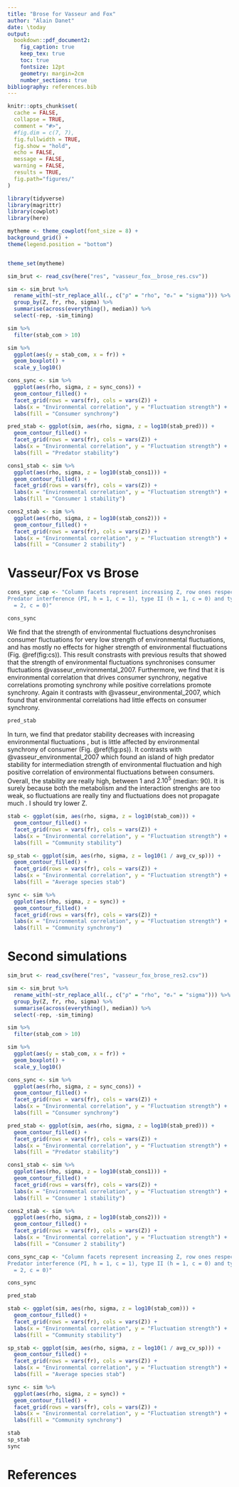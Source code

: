 ```yaml
---
title: "Brose for Vasseur and Fox"
author: "Alain Danet"
date: \today
output:
  bookdown::pdf_document2:
    fig_caption: true
    keep_tex: true
    toc: true
    fontsize: 12pt
    geometry: margin=2cm
    number_sections: true
bibliography: references.bib
---
```


```r
knitr::opts_chunk$set(
  cache = FALSE,
  collapse = TRUE,
  comment = "#>",
  #fig.dim = c(7, 7),
  fig.fullwidth = TRUE,
  fig.show = "hold",
  echo = FALSE,
  message = FALSE,
  warning = FALSE,
  results = TRUE,
  fig.path="figures/"
)
```

```r
library(tidyverse)
library(magrittr)
library(cowplot)
library(here)

mytheme <- theme_cowplot(font_size = 8) +
background_grid() +
theme(legend.position = "bottom")


theme_set(mytheme)
```

```r
sim_brut <- read_csv(here("res", "vasseur_fox__brose_res.csv"))

sim <- sim_brut %>%
  rename_with(~str_replace_all(., c("ρ" = "rho", "σₑ" = "sigma"))) %>%
  group_by(Z, fr, rho, sigma) %>%
  summarise(across(everything(), median)) %>%
  select(-rep, -sim_timing)
```

```r
sim %>%
  filter(stab_com > 10)
```

```r
sim %>%
  ggplot(aes(y = stab_com, x = fr)) +
  geom_boxplot() +
  scale_y_log10()
```


```r
cons_sync <- sim %>%
  ggplot(aes(rho, sigma, z = sync_cons)) +
  geom_contour_filled() +
  facet_grid(rows = vars(fr), cols = vars(Z)) +
  labs(x = "Environmental correlation", y = "Fluctuation strength") +
  labs(fill = "Consumer synchrony")

pred_stab <- ggplot(sim, aes(rho, sigma, z = log10(stab_pred))) +
  geom_contour_filled() +
  facet_grid(rows = vars(fr), cols = vars(Z)) +
  labs(x = "Environmental correlation", y = "Fluctuation strength") +
  labs(fill = "Predator stability")

cons1_stab <- sim %>%
  ggplot(aes(rho, sigma, z = log10(stab_cons1))) +
  geom_contour_filled() +
  facet_grid(rows = vars(fr), cols = vars(Z)) +
  labs(x = "Environmental correlation", y = "Fluctuation strength") +
  labs(fill = "Consumer 1 stability")

cons2_stab <- sim %>%
  ggplot(aes(rho, sigma, z = log10(stab_cons2))) +
  geom_contour_filled() +
  facet_grid(rows = vars(fr), cols = vars(Z)) +
  labs(x = "Environmental correlation", y = "Fluctuation strength") +
  labs(fill = "Consumer 2 stability")
```

# Vasseur/Fox vs Brose

```r
cons_sync_cap <- "Column facets represent increasing Z, row ones respectively
Predator interference (PI, h = 1, c = 1), type II (h = 1, c = 0) and type III (h
  = 2, c = 0)"
```

```r
cons_sync
```

We find that the strength of environmental fluctuations desynchronises consumer
fluctuations for very low strength of environmental fluctuations, and
has mostly no effects for higher strength of environmental fluctuations (Fig.
\@ref(fig:cs)). This
result constrasts with previous results that showed that the strength of
environmental fluctuations synchronises consumer fluctuations
@vasseur_environmental_2007. Furthermore, we find that it is environmental
correlation that drives consumer synchrony, negative correlations promoting
synchrony while positive correlations promote synchrony. Again it contrasts with
@vasseur_environmental_2007, which found that environmental correlations had
little effects on consumer synchrony.

```r
pred_stab
```

In turn, we find that predator stability decreases with increasing environmental
fluctuations , but is little affected by environmental
synchrony of consumer (Fig. \@ref(fig:ps)). It contrasts with
@vasseur_environmental_2007 which found an island of high predator stability for
intermediation strength of environmental fluctuation and high positive
correlation of environmental fluctuations between consumers. Overall, the
stability are really high, between 1 and $2.10^5$ (median: 90). It is surely
because both the metabolism and the interaction strenghs are too weak, so
fluctuations are really tiny and fluctuations does not propagate much . I should
try lower Z.

```r
stab <- ggplot(sim, aes(rho, sigma, z = log10(stab_com))) +
  geom_contour_filled() +
  facet_grid(rows = vars(fr), cols = vars(Z)) +
  labs(x = "Environmental correlation", y = "Fluctuation strength") +
  labs(fill = "Community stability")

sp_stab <- ggplot(sim, aes(rho, sigma, z = log10(1 / avg_cv_sp))) +
  geom_contour_filled() +
  facet_grid(rows = vars(fr), cols = vars(Z)) +
  labs(x = "Environmental correlation", y = "Fluctuation strength") +
  labs(fill = "Average species stab")

sync <- sim %>%
  ggplot(aes(rho, sigma, z = sync)) +
  geom_contour_filled() +
  facet_grid(rows = vars(fr), cols = vars(Z)) +
  labs(x = "Environmental correlation", y = "Fluctuation strength") +
  labs(fill = "Community synchrony")
```

# Second simulations


```r
sim_brut <- read_csv(here("res", "vasseur_fox_brose_res2.csv"))

sim <- sim_brut %>%
  rename_with(~str_replace_all(., c("ρ" = "rho", "σₑ" = "sigma"))) %>%
  group_by(Z, fr, rho, sigma) %>%
  summarise(across(everything(), median)) %>%
  select(-rep, -sim_timing)
```

```r
sim %>%
  filter(stab_com > 10)
```

```r
sim %>%
  ggplot(aes(y = stab_com, x = fr)) +
  geom_boxplot() +
  scale_y_log10()
```


```r
cons_sync <- sim %>%
  ggplot(aes(rho, sigma, z = sync_cons)) +
  geom_contour_filled() +
  facet_grid(rows = vars(fr), cols = vars(Z)) +
  labs(x = "Environmental correlation", y = "Fluctuation strength") +
  labs(fill = "Consumer synchrony")

pred_stab <- ggplot(sim, aes(rho, sigma, z = log10(stab_pred))) +
  geom_contour_filled() +
  facet_grid(rows = vars(fr), cols = vars(Z)) +
  labs(x = "Environmental correlation", y = "Fluctuation strength") +
  labs(fill = "Predator stability")

cons1_stab <- sim %>%
  ggplot(aes(rho, sigma, z = log10(stab_cons1))) +
  geom_contour_filled() +
  facet_grid(rows = vars(fr), cols = vars(Z)) +
  labs(x = "Environmental correlation", y = "Fluctuation strength") +
  labs(fill = "Consumer 1 stability")

cons2_stab <- sim %>%
  ggplot(aes(rho, sigma, z = log10(stab_cons2))) +
  geom_contour_filled() +
  facet_grid(rows = vars(fr), cols = vars(Z)) +
  labs(x = "Environmental correlation", y = "Fluctuation strength") +
  labs(fill = "Consumer 2 stability")
```

```r
cons_sync_cap <- "Column facets represent increasing Z, row ones respectively
Predator interference (PI, h = 1, c = 1), type II (h = 1, c = 0) and type III (h
  = 2, c = 0)"
```

```r
cons_sync
```


```r
pred_stab
```


```r
stab <- ggplot(sim, aes(rho, sigma, z = log10(stab_com))) +
  geom_contour_filled() +
  facet_grid(rows = vars(fr), cols = vars(Z)) +
  labs(x = "Environmental correlation", y = "Fluctuation strength") +
  labs(fill = "Community stability")

sp_stab <- ggplot(sim, aes(rho, sigma, z = log10(1 / avg_cv_sp))) +
  geom_contour_filled() +
  facet_grid(rows = vars(fr), cols = vars(Z)) +
  labs(x = "Environmental correlation", y = "Fluctuation strength") +
  labs(fill = "Average species stab")

sync <- sim %>%
  ggplot(aes(rho, sigma, z = sync)) +
  geom_contour_filled() +
  facet_grid(rows = vars(fr), cols = vars(Z)) +
  labs(x = "Environmental correlation", y = "Fluctuation strength") +
  labs(fill = "Community synchrony")
```

```r
stab
sp_stab
sync
```


# References {-}


